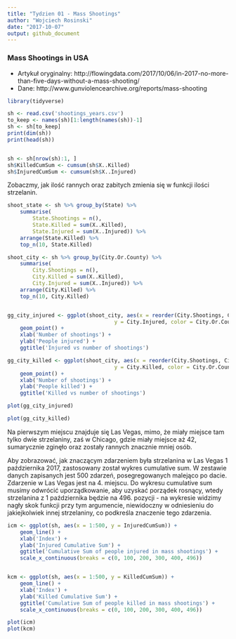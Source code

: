 ```yaml
---
title: "Tydzien 01 - Mass Shootings"
author: "Wojciech Rosinski"
date: "2017-10-07"
output: github_document
---
```


### Mass Shootings in USA

* Artykuł oryginalny: http://flowingdata.com/2017/10/06/in-2017-no-more-than-five-days-without-a-mass-shooting/
* Dane: http://www.gunviolencearchive.org/reports/mass-shooting 

```r
library(tidyverse)

sh <- read.csv('shootings_years.csv')
to_keep <- names(sh)[1:length(names(sh))-1]
sh <- sh[to_keep]
print(dim(sh))
print(head(sh))


sh <- sh[nrow(sh):1, ]
sh$KilledCumSum <- cumsum(sh$X..Killed)
sh$InjuredCumSum <- cumsum(sh$X..Injured)


```


Zobaczmy, jak ilość rannych oraz zabitych zmienia się w funkcji ilości strzelanin.


```r
shoot_state <- sh %>% group_by(State) %>% 
    summarise(
        State.Shootings = n(),
        State.Killed = sum(X..Killed),
        State.Injured = sum(X..Injured)) %>%
    arrange(State.Killed) %>%
    top_n(10, State.Killed)

shoot_city <- sh %>% group_by(City.Or.County) %>% 
    summarise(
        City.Shootings = n(),
        City.Killed = sum(X..Killed),
        City.Injured = sum(X..Injured)) %>%
    arrange(City.Killed) %>%
    top_n(10, City.Killed)


gg_city_injured <- ggplot(shoot_city, aes(x = reorder(City.Shootings, City.Injured, sum), 
                                  y = City.Injured, color = City.Or.County)) +
    geom_point() +
    xlab('Number of shootings') +
    ylab('People injured') +
    ggtitle('Injured vs number of shootings')

gg_city_killed <- ggplot(shoot_city, aes(x = reorder(City.Shootings, City.Killed, sum), 
                                  y = City.Killed, color = City.Or.County)) +
    geom_point() +
    xlab('Number of shootings') +
    ylab('People killed') +
    ggtitle('Killed vs number of shootings')
```


```r
plot(gg_city_injured)
```

```r
plot(gg_city_killed)
```


Na pierwszym miejscu znajduje się Las Vegas, mimo, że miały miejsce tam tylko dwie strzelaniny, zaś w Chicago, gdzie miały miejsce aż 42, sumarycznie zginęło oraz zostały rannych znacznie mniej osób.

Aby zobrazować, jak znaczącym zdarzeniem była strzelanina w Las Vegas 1 października 2017, zastosowany został wykres cumulative sum.
W zestawie danych zapisanych jest 500 zdarzeń, posegregowanych malejąco po dacie. Zdarzenie w Las Vegas jest na 4. miejscu. Do wykresu cumulative sum musimy odwrócić uporządkowanie, aby uzyskać porządek rosnący, wtedy strzelanina z 1 października będzie na 496. pozycji - na wykresie widzimy nagły skok funkcji przy tym argumencie, niewidoczny w odniesieniu do jakiejkolwiek innej strzelaniny, co podkreśla znaczenie tego zdarzenia.


```r
icm <- ggplot(sh, aes(x = 1:500, y = InjuredCumSum)) +
    geom_line() +
    xlab('Index') +
    ylab('Injured Cumulative Sum') +
    ggtitle('Cumulative Sum of people injured in mass shootings') +
    scale_x_continuous(breaks = c(0, 100, 200, 300, 400, 496))


kcm <- ggplot(sh, aes(x = 1:500, y = KilledCumSum)) +
    geom_line() +
    xlab('Index') +
    ylab('Killed Cumulative Sum') +
    ggtitle('Cumulative Sum of people killed in mass shootings') +
    scale_x_continuous(breaks = c(0, 100, 200, 300, 400, 496))

plot(icm)
plot(kcm)
```

